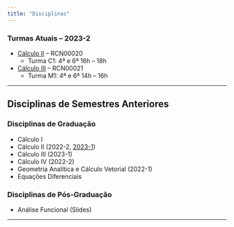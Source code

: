 ```yaml
---
title: "Disciplinas"
---
```


### Turmas Atuais -- 2023-2

-   [Cálculo II](calculoII/c2-2023-2.qmd) -- RCN00020 
    -   Turma C1: 4ª e 6ª 16h -- 18h
-   [Cálculo III](calculoIII/c3-2023-2.qmd) -- RCN00021
    -   Turma M1: 4ª e 6ª 14h -- 16h

---

## Disciplinas de Semestres Anteriores

### Disciplinas de Graduação

-   Cálculo I
-   Cálculo II (2022-2, [2023-1](calculoII/c2-2023-1.qmd))
-   Cálculo III (2023-1)
-   Cálculo IV (2022-2)
-   Geometria Analítica e Cálculo Vetorial (2022-1)
-   Equações Diferenciais

### Disciplinas de Pós-Graduação

-   Análise Funcional (Slides)


---


